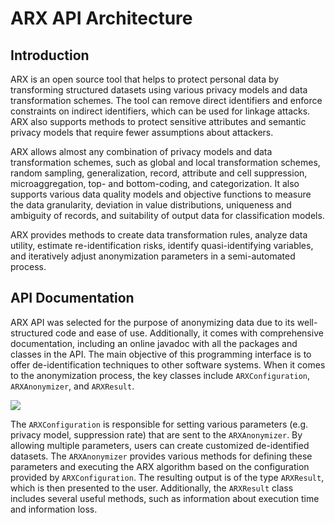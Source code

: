 # ARX API Architecture

## Introduction

ARX is an open source tool that helps to protect personal data by transforming structured datasets using various privacy models and data transformation schemes. The tool can remove direct identifiers and enforce constraints on indirect identifiers, which can be used for linkage attacks. ARX also supports methods to protect sensitive attributes and semantic privacy models that require fewer assumptions about attackers.

ARX allows almost any combination of privacy models and data transformation schemes, such as global and local transformation schemes, random sampling, generalization, record, attribute and cell suppression, microaggregation, top- and bottom-coding, and categorization. It also supports various data quality models and objective functions to measure the data granularity, deviation in value distributions, uniqueness and ambiguity of records, and suitability of output data for classification models.

ARX provides methods to create data transformation rules, analyze data utility, estimate re-identification risks, identify quasi-identifying variables, and iteratively adjust anonymization parameters in a semi-automated process.

## API Documentation

ARX API was selected for the purpose of anonymizing data due to its well-structured code and ease of use. Additionally, it comes with comprehensive documentation, including an online javadoc with all the packages and classes in the API. The main objective of this programming interface is to offer de-identification techniques to other software systems. When it comes to the anonymization process, the key classes include `ARXConfiguration`, `ARXAnonymizer`, and `ARXResult`.

![](../../static/img/arch/arx-uml.png)

The `ARXConfiguration` is responsible for setting various parameters (e.g. privacy model, suppression rate) that are sent to the `ARXAnonymizer`. By allowing multiple parameters, users can create customized de-identified datasets. The `ARXAnonymizer` provides various methods for defining these parameters and executing the ARX algorithm based on the configuration provided by `ARXConfiguration`. The resulting output is of the type `ARXResult`, which is then presented to the user. Additionally, the `ARXResult` class includes several useful methods, such as information about execution time and information loss.